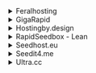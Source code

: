 <details>

<summary>Feralhosting</summary>

- Host `https://<hostname>.feralhosting.com/<username>/qbittorrent`
- TLS: Disabled
- Username: `<username>`
- Password: `<password>`
- Basic Auth: Disabled

</details>

<details>

<summary>GigaRapid</summary>

- Host `https://<hostname>/` (Each application has a **unique hostname**, which can be found on the apps page)
- TLS: Enabled
- Username: `<username>`
- Password: `<password>`
- Basic Auth: Disabled

</details>

<details>

<summary>Hostingby.design</summary>

- Host `https://<hostname>.itsby.design/qbittorrent`
- TLS: Enabled
- Username: `<username>`
- Password: `<password>`
- Basic Auth: Enabled
- Username: `<username>`
- Password: `<password>`

</details>

<details>

<summary>RapidSeedbox - Lean</summary>

Grab your unique qBittorrent url from the from your `Services` page.

- Host `https://<username>-qb.<hostname>.seedbox.vip/`
- Basic Auth: Enabled
- Username: `<username>`
- Password: `<password>`

</details>

<details>

<summary>Seedhost.eu</summary>

- Host: `https://<hostname>.seedhost.eu/<username>/qbittorrent/`
- TLS: Enabled
- Username: `<username>`
- Password: `<password>`
- Basic Auth: Disabled

</details>

<details>

<summary>Seedit4.me</summary>

- Host `localhost:9148`
- TLS: Disabled
- Username: `seedit4me`
- Password: `<your slot password>`
- Basic Auth: Disabled

</details>

<details>

<summary>Ultra.cc</summary>

- Host: `https://<username>.<hostname>.usbx.me/qbittorrent`
- TLS: Enabled
- Username: `<username>`
- Password: `<password>`
- Basic Auth: Disabled

</details>
